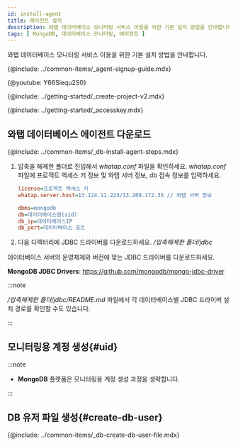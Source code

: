 ```yaml
---
id: install-agent
title: 에이전트 설치
description: 와탭 데이터베이스 모니터링 서비스 이용을 위한 기본 설치 방법을 안내합니다.
tags: [ MongoDB, 데이터베이스 모니터링, 에이전트 ]
---
```



와탭 데이터베이스 모니터링 서비스 이용을 위한 기본 설치 방법을 안내합니다.

{@include: ../common-items/_agent-signup-guide.mdx}  

{@youtube: Y66Siequ2S0}

{@include: ../getting-started/_create-project-v2.mdx}  

{@include: ../getting-started/_accesskey.mdx}

## 와탭 데이터베이스 에이전트 다운로드

{@include: ../common-items/_db-install-agent-steps.mdx} 

1. 압축을 해제한 폴더로 진입해서 *whatap.conf* 파일을 확인하세요. *whatap.conf* 파일에 프로젝트 액세스 키 정보 및 와탭 서버 정보, db 접속 정보를 입력하세요.

    ```ini title='whatap.conf'
    license=프로젝트 액세스 키
    whatap.server.host=13.124.11.223/13.209.172.35 // 와탭 서버 정보

    dbms=mongodb
    db=데이터베이스명(sid)
    db_ip=데이터베이스IP
    db_port=데이터베이스 포트 
    ```

1. 다음 디렉터리에 JDBC 드라이버를 다운로드하세요. */압축해제한 폴더/jdbc*

  데이터베이스 서버의 운영체제와 버전에 맞는 JDBC 드라이버를 다운로드하세요.
  
**MongoDB JDBC Drivers**: https://github.com/mongodb/mongo-jdbc-driver

:::note

*/압축해제한 폴더/jdbc/README.md* 파일에서 각 데이터베이스별 JDBC 드라이버 설치 경로를 확인할 수도 있습니다.

:::

## 모니터링용 계정 생성{#uid}

:::note

* **MongoDB** 플랫폼은 모니터링용 계정 생성 과정을 생략합니다.

:::

## DB 유저 파일 생성{#create-db-user}

{@include: ../common-items/_db-create-db-user-file.mdx}  